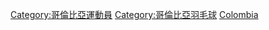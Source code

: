 [[Category:哥倫比亞運動員|Category:哥倫比亞運動員]]
[[Category:哥倫比亞羽毛球|Category:哥倫比亞羽毛球]]
[[Category:各國羽毛球運動員|Colombia]]